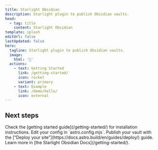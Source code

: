 ```yaml
---
title: Starlight Obsidian
description: Starlight plugin to publish Obsidian vaults.
head:
  - tag: title
    content: Starlight Obsidian
template: splash
editUrl: false
lastUpdated: false
hero:
  tagline: Starlight plugin to publish Obsidian vaults.
  image:
    html: '📔'
  actions:
    - text: Getting Started
      link: /getting-started/
      icon: rocket
      variant: primary
    - text: Example
      link: /demo/hello/
      icon: external
---
```



## Next steps

<CardGrid stagger>
  <Card title="Install the plugin" icon="puzzle">
    Check the [getting started guide](/getting-started/) for installation instructions.
  </Card>
  <Card title="Configure the plugin" icon="setting">
    Edit your config in `astro.config.mjs`.
  </Card>
  <Card title="Publish your vault" icon="rocket">
    Publish your vault with the [“Deploy your site”](https://docs.astro.build/en/guides/deploy/) guide.
  </Card>
  <Card title="Read the docs" icon="open-book">
    Learn more in [the Starlight Obsidian Docs](/getting-started/).
  </Card>
</CardGrid>
